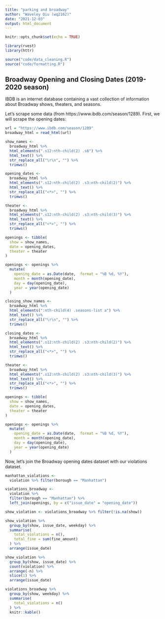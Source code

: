 ```yaml
---
title: "parking and broadway"
author: "Waveley Qiu (wq2162)"
date: "2021-12-03"
output: html_document
---
```


```r
knitr::opts_chunk$set(echo = TRUE)

library(rvest)
library(httr)

source("code/data_cleaning.R")
source("code/formatting.R")
```

## Broadway Opening and Closing Dates (2019-2020 season)

IBDB is an internet database containing a vast collection of information about Broadway shows, theaters, and seasons. 

Let's scrape some data (from https://www.ibdb.com/season/1289). First, we will scrape the opening dates:

```r
url = "https://www.ibdb.com/season/1289"
broadway_html = read_html(url)

show_names <-
  broadway_html %>%
  html_elements(".s12:nth-child(2) .s6") %>%
  html_text() %>% 
  str_replace_all("\r\n", "") %>% 
  trimws()

opening_dates <-
  broadway_html %>%
  html_elements(".s12:nth-child(2) .s3:nth-child(2)") %>%
  html_text() %>% 
  str_replace_all("<*>", "") %>% 
  trimws()

theater <-
  broadway_html %>%
  html_elements(".s12:nth-child(2) .s3:nth-child(3)") %>%
  html_text() %>% 
  str_replace_all("<*>", "") %>% 
  trimws()

openings <- tibble(
  show = show_names,
  date = opening_dates,
  theater = theater
)

openings <- openings %>%
  mutate(
    opening_date = as.Date(date,  format = "%B %d, %Y"),
    month = month(opening_date),
    day = day(opening_date),
    year = year(opening_date)
  )

closing_show_names <-
  broadway_html %>%
  html_elements(":nth-child(4) .seasons-list a") %>%
  html_text() %>% 
  str_replace_all("\r\n", "") %>% 
  trimws()

closing_dates <-
  broadway_html %>%
  html_elements(".s12:nth-child(2) .s3:nth-child(2)") %>%
  html_text() %>% 
  str_replace_all("<*>", "") %>% 
  trimws()

theater <-
  broadway_html %>%
  html_elements(".s12:nth-child(2) .s3:nth-child(3)") %>%
  html_text() %>% 
  str_replace_all("<*>", "") %>% 
  trimws()

openings <- tibble(
  show = show_names,
  date = opening_dates,
  theater = theater
)

openings <- openings %>%
  mutate(
    opening_date = as.Date(date,  format = "%B %d, %Y"),
    month = month(opening_date),
    day = day(opening_date),
    year = year(opening_date)
  )
```

Now, let's join the Broadway opening dates dataset with our violations dataset.

```r
manhattan_violations <-
  violation %>% filter(borough == "Manhattan")

violations_broadway <-
  violation %>% 
  filter(borough == "Manhattan") %>% 
  left_join(openings, by = c("issue_date" = "opening_date"))

show_violation <- violations_broadway %>% filter(!is.na(show))

show_violation %>%
  group_by(show, issue_date, weekday) %>%
  summarise(
    total_violations = n(),
    total_fine = sum(fine_amount)
  ) %>%
  arrange(issue_date)

show_violation %>%
  group_by(show, issue_date) %>%
  count(violation) %>%
  arrange(-n) %>%
  slice(1) %>%
  arrange(issue_date)

violations_broadway %>% 
  group_by(show, weekday) %>%
  summarise(
    total_violations = n()
  ) %>% 
  knitr::kable()
```




